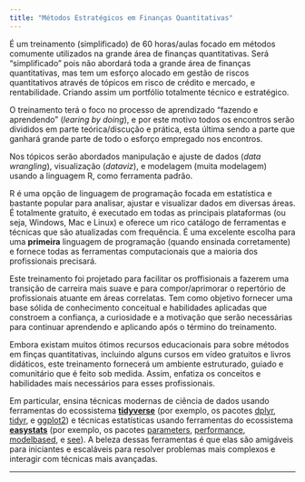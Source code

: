 ```yaml
---
title: "Métodos Estratégicos em Finanças Quantitativas"
---
```


É um treinamento (simplificado) de 60 horas/aulas focado em métodos comumente utilizados na grande área de finanças quantitativas. Será "simplificado" pois não abordará toda a grande área de finanças quantitativas, mas tem um esforço alocado em gestão de riscos quantitativos através de tópicos em risco de crédito e mercado, e rentabilidade. Criando assim um portfólio totalmente técnico e estratégico. 

O treinamento terá o foco no processo de aprendizado "fazendo e aprendendo" (*learing by doing*), e por este motivo todos os encontros serão divididos em parte teórica/discução e prática, esta última sendo a parte que ganhará grande parte de todo o esforço empregado nos encontros.  

Nos tópicos serão abordados manipulação e ajuste de dados (*data wrangling*), visualização (*dataviz*), e modelagem (muita modelagem) usando a linguagem R, como ferramenta padrão.

<!-- ![](./img/proud_coder_2780E3.svg){.hero} -->

R é uma opção de linguagem de programação focada em estatística e bastante popular para analisar, ajustar e visualizar dados em diversas áreas. É totalmente gratuito, é executado em todas as principais plataformas (ou seja, Windows, Mac e Linux) e oferece um rico catálogo de ferramentas e técnicas que são atualizadas com frequência. É uma excelente escolha para uma **primeira** linguagem de programação (quando ensinada corretamente) e fornece todas as ferramentas computacionais que a maioria dos profissionais precisará.

Este treinamento foi projetado para facilitar os proffisionais a fazerem uma transição de carreira mais suave e para compor/aprimorar o repertório de profissionais atuante em áreas correlatas. Tem como objetivo fornecer uma base sólida de conhecimento conceitual e habilidades aplicadas que constroem a confiança, a curiosidade e a motivação que serão necessárias para continuar aprendendo e aplicando após o término do treinamento.


Embora existam muitos ótimos recursos educacionais para sobre métodos em finças quantitativas, incluindo alguns cursos em vídeo gratuitos e livros didáticos, este treinamento fornecerá um ambiente estruturado, guiado e comunitário que é feito sob medida. Assim, enfatiza os conceitos e habilidades mais necessários para esses profissionais. 

Em particular, ensina técnicas modernas de ciência de dados usando ferramentas do ecossistema [**tidyverse**](https://www.tidyverse.org/) (por exemplo, os pacotes [dplyr](https://dplyr.tidyverse.org/), [tidyr](https://tidyr.tidyverse.org/), e [ggplot2](https://ggplot2.tidyverse.org/)) e técnicas estatísticas usando ferramentas do ecossistema [**easystats**](https://easystats.github.io/easystats/) (por exemplo, os pacotes [parameters](https://easystats.github.io/parameters/), [performance](https://easystats.github.io/performance/), [modelbased](https://easystats.github.io/modelbased/), e [see](https://easystats.github.io/see/)). A beleza dessas ferramentas é que elas são amigáveis para iniciantes e escaláveis para resolver problemas mais complexos e interagir com técnicas mais avançadas.



------------------------------------------------------------------------


